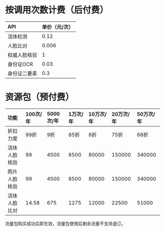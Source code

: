 # 按调用次数计费（后付费）
API         | 单价（元/次） 
:-------------  | :--- 
活体检测| 0.12
人脸比对| 0.006
权威人脸核验|1
身份证OCR|0.03
身份证二要素|0.3
# 资源包（预付费）
功能        | 100次/年|5000次/年 |1万次/年 | 10万次/年 | 20万次/年 | 50万次/年 
:-------------  | :---   | :---  | :--- | :---  | :---  | :--- 
折扣力度| 99折   |   9折 |   85折 | 8折 |  75折 |  68折
活体人脸核验 | 99 | 4500 | 8500  |  80000 | 150000 | 340000
照片人脸核验 | 99 | 4500 | 8500  |  80000 | 150000 | 340000
活体人脸比对 | 14.58 | 675 | 1275 | 12000| 22500 | 51000

流量包购买成功后即生效，流量包使用后剩余流量不支持退订。
